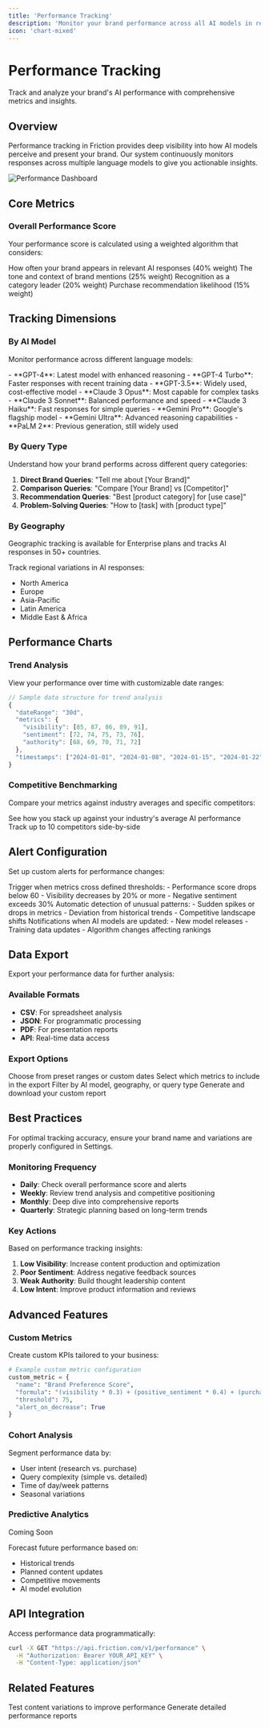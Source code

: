 ```yaml
---
title: 'Performance Tracking'
description: 'Monitor your brand performance across all AI models in real-time'
icon: 'chart-mixed'
---
```


# Performance Tracking

Track and analyze your brand's AI performance with comprehensive metrics and insights.

## Overview

Performance tracking in Friction provides deep visibility into how AI models perceive and present your brand. Our system continuously monitors responses across multiple language models to give you actionable insights.

<Frame>
  <img
    src="/images/performance-dashboard.png"
    alt="Performance Dashboard"
    style={{ borderRadius: '8px' }}
  />
</Frame>

## Core Metrics

### Overall Performance Score

Your performance score is calculated using a weighted algorithm that considers:

<ParamField path="visibility" type="number" required>
  How often your brand appears in relevant AI responses (40% weight)
</ParamField>

<ParamField path="sentiment" type="number" required>
  The tone and context of brand mentions (25% weight)
</ParamField>

<ParamField path="authority" type="number" required>
  Recognition as a category leader (20% weight)
</ParamField>

<ParamField path="intent" type="number" required>
  Purchase recommendation likelihood (15% weight)
</ParamField>

## Tracking Dimensions

### By AI Model

Monitor performance across different language models:

<Tabs>
  <Tab title="OpenAI">
    - **GPT-4**: Latest model with enhanced reasoning
    - **GPT-4 Turbo**: Faster responses with recent training data
    - **GPT-3.5**: Widely used, cost-effective model
  </Tab>
  <Tab title="Anthropic">
    - **Claude 3 Opus**: Most capable for complex tasks
    - **Claude 3 Sonnet**: Balanced performance and speed
    - **Claude 3 Haiku**: Fast responses for simple queries
  </Tab>
  <Tab title="Google">
    - **Gemini Pro**: Google's flagship model
    - **Gemini Ultra**: Advanced reasoning capabilities
    - **PaLM 2**: Previous generation, still widely used
  </Tab>
</Tabs>

### By Query Type

Understand how your brand performs across different query categories:

1. **Direct Brand Queries**: "Tell me about [Your Brand]"
2. **Comparison Queries**: "Compare [Your Brand] vs [Competitor]"
3. **Recommendation Queries**: "Best [product category] for [use case]"
4. **Problem-Solving Queries**: "How to [task] with [product type]"

### By Geography

<Note>
  Geographic tracking is available for Enterprise plans and tracks AI responses in 50+ countries.
</Note>

Track regional variations in AI responses:
- North America
- Europe
- Asia-Pacific
- Latin America
- Middle East & Africa

## Performance Charts

### Trend Analysis

View your performance over time with customizable date ranges:

```javascript
// Sample data structure for trend analysis
{
  "dateRange": "30d",
  "metrics": {
    "visibility": [85, 87, 86, 89, 91],
    "sentiment": [72, 74, 75, 73, 76],
    "authority": [68, 69, 70, 71, 72]
  },
  "timestamps": ["2024-01-01", "2024-01-08", "2024-01-15", "2024-01-22", "2024-01-29"]
}
```

### Competitive Benchmarking

Compare your metrics against industry averages and specific competitors:

<CardGroup cols={2}>
  <Card title="Industry Average" icon="building">
    See how you stack up against your industry's average AI performance
  </Card>
  <Card title="Direct Competitors" icon="users">
    Track up to 10 competitors side-by-side
  </Card>
</CardGroup>

## Alert Configuration

Set up custom alerts for performance changes:

<AccordionGroup>
  <Accordion title="Threshold Alerts">
    Trigger when metrics cross defined thresholds:
    - Performance score drops below 60
    - Visibility decreases by 20% or more
    - Negative sentiment exceeds 30%
  </Accordion>
  <Accordion title="Anomaly Detection">
    Automatic detection of unusual patterns:
    - Sudden spikes or drops in metrics
    - Deviation from historical trends
    - Competitive landscape shifts
  </Accordion>
  <Accordion title="Model Updates">
    Notifications when AI models are updated:
    - New model releases
    - Training data updates
    - Algorithm changes affecting rankings
  </Accordion>
</AccordionGroup>

## Data Export

Export your performance data for further analysis:

### Available Formats
- **CSV**: For spreadsheet analysis
- **JSON**: For programmatic processing
- **PDF**: For presentation reports
- **API**: Real-time data access

### Export Options

<Steps>
  <Step title="Select Date Range">
    Choose from preset ranges or custom dates
  </Step>
  <Step title="Choose Metrics">
    Select which metrics to include in the export
  </Step>
  <Step title="Apply Filters">
    Filter by AI model, geography, or query type
  </Step>
  <Step title="Download">
    Generate and download your custom report
  </Step>
</Steps>

## Best Practices

<Info>
  For optimal tracking accuracy, ensure your brand name and variations are properly configured in Settings.
</Info>

### Monitoring Frequency

- **Daily**: Check overall performance score and alerts
- **Weekly**: Review trend analysis and competitive positioning
- **Monthly**: Deep dive into comprehensive reports
- **Quarterly**: Strategic planning based on long-term trends

### Key Actions

Based on performance tracking insights:

1. **Low Visibility**: Increase content production and optimization
2. **Poor Sentiment**: Address negative feedback sources
3. **Weak Authority**: Build thought leadership content
4. **Low Intent**: Improve product information and reviews

## Advanced Features

### Custom Metrics

Create custom KPIs tailored to your business:

```python
# Example custom metric configuration
custom_metric = {
  "name": "Brand Preference Score",
  "formula": "(visibility * 0.3) + (positive_sentiment * 0.4) + (purchase_intent * 0.3)",
  "threshold": 75,
  "alert_on_decrease": True
}
```

### Cohort Analysis

Segment performance data by:
- User intent (research vs. purchase)
- Query complexity (simple vs. detailed)
- Time of day/week patterns
- Seasonal variations

### Predictive Analytics

<Badge variant="outline">Coming Soon</Badge>

Forecast future performance based on:
- Historical trends
- Planned content updates
- Competitive movements
- AI model evolution

## API Integration

Access performance data programmatically:

```bash
curl -X GET "https://api.friction.com/v1/performance" \
  -H "Authorization: Bearer YOUR_API_KEY" \
  -H "Content-Type: application/json"
```

## Related Features

<CardGroup cols={2}>
  <Card
    title="Experiments"
    icon="flask"
    href="/features/experiments"
  >
    Test content variations to improve performance
  </Card>
  <Card
    title="Reports"
    icon="file-chart-line"
    href="/features/reports"
  >
    Generate detailed performance reports
  </Card>
</CardGroup>